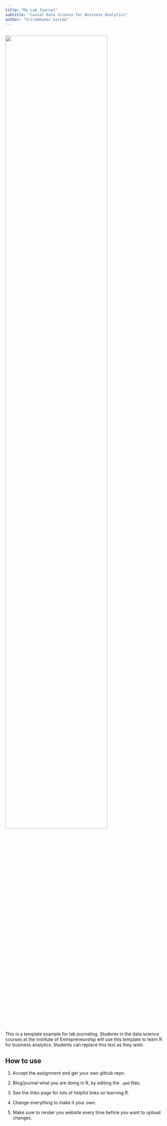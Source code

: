 ```yaml
---
title: "My Lab Journal"
subtitle: "Causal Data Science for Business Analytics"
author: "Sriramkumar Sarida"
---
```


```r

```

![](assets/logo/TIE_logo.svg){width="80%" fig-align="center"}

This is a template example for lab journaling. Students in the data science courses at the Institute of Entrepreneurship will use this template to learn R for business analytics. Students can replace this text as they wish.

## How to use

1.  Accept the assignment and get your own github repo.

2.  Blog/journal what you are doing in R, by editing the `.qmd` files.

3.  See the links page for lots of helpful links on learning R.

4.  Change everything to make it your own.

5.  Make sure to render you website every time before you want to upload changes.
